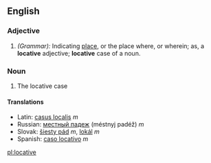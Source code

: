 ==English==
===Adjective===
#''(Grammar):'' Indicating [[place]], or the place where, or wherein; as, a '''locative''' adjective; '''locative''' case of a noun.

===Noun===
#The locative case
====Translations====
*Latin: [[casus localis]] ''m''
*Russian: [[местный падеж]] (méstnyj padéž) ''m'' <!--In Russian grammar called [[предложный падеж]] ([[prepositional case]]) ... NOTE: this comment belongs in the article entitled [[местный падеж]] when it is written. See [[Talk:Locative]].-->
*Slovak: [[šiesty pád]] ''m'', [[lokál]] ''m''
*Spanish: [[caso locativo]] ''m''

[[pl:locative]]